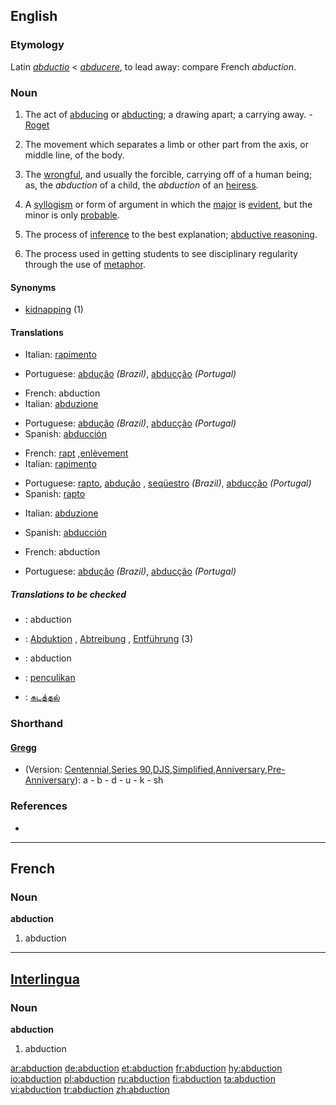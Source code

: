 {{wikisource1911Enc|Abduction}}
==English==

===Etymology===
Latin ''[[abductio]]'' < ''[[abducere]]'', to lead away: compare French ''abduction''.

===Noun===
{{en-noun}}

# The act of [[abducing]] or [[abducting]]; a drawing apart; a carrying away. - [[Roget]]
# {{context|physiology}} The movement which separates a limb or other part from the axis, or middle line, of the body.
# {{law}} The [[wrongful]], and usually the forcible, carrying off of a human being; as, the ''abduction'' of a child, the ''abduction'' of an [[heiress]].
# {{logic}} A [[syllogism]] or form of argument in which the [[major]] is [[evident]], but the minor is only [[probable]].
# {{computing}} The process of [[inference]] to the best explanation; [[abductive reasoning]].
# {{context|education}} The process used in getting students to see disciplinary regularity through the use of [[metaphor]].

====Synonyms====
*[[kidnapping]] (1)

====Translations====
{{trans-top|act of abducing or abducting}}
*Italian: [[rapimento]] {{m}}
{{trans-mid}}
*Portuguese: [[abdução]] {{m}} ''(Brazil)'', [[abducção]] {{m}} ''(Portugal)''
{{trans-bottom}}

{{trans-top|movement}}
*French: abduction {{f}}
*Italian: [[abduzione]] {{f}}
{{trans-mid}}
*Portuguese: [[abdução]] {{m}} ''(Brazil)'', [[abducção]] {{m}} ''(Portugal)''
*Spanish: [[abducción]] {{f}}
{{trans-bottom}}

{{trans-top|carrying off of a human being}}
*French: [[rapt]] {{m}},[[enlèvement]] {{m}}
*Italian: [[rapimento]] {{m}}
{{trans-mid}}
*Portuguese: [[rapto]], [[abdução]] {{f}}, [[seqüestro]] {{m}} ''(Brazil)'', [[abducção]] {{f}} ''(Portugal)''
*Spanish: [[rapto]] {{m}}
{{trans-bottom}}

{{trans-top|syllogism}}
*Italian: [[abduzione]] {{f}}
{{trans-mid}}
*Spanish: [[abducción]] {{f}}
{{trans-bottom}}

{{trans-top|process of inference}}
*French: abduction {{f}}
{{trans-mid}}
*Portuguese: [[abdução]] {{f}} ''(Brazil)'', [[abducção]] {{f}} ''(Portugal)''
{{trans-bottom}}

=====Translations to be checked=====
*{{ttbc|French}}: abduction {{f}}
*{{ttbc|German}}: [[Abduktion]] {{f}}, [[Abtreibung]] {{f}}, [[Entführung]] {{f}} (3)
*{{ttbc|Interlingua}}: abduction
*{{ttbc|Malay}}: [[penculikan]]
*{{ttbc|Tamil}}: [[கடத்தல்]]

===Shorthand===

====[http://en.wikipedia.org/wiki/Gregg_Shorthand Gregg]====
{{rfc-header|[http://en.wikipedia.org/wiki/Gregg_Shorthand Gregg]}}
* (Version: [http://en.wikipedia.org/wiki/Gregg_Shorthand#Centennial_Gregg_Shorthand Centennial],[http://en.wikipedia.org/wiki/Gregg_Shorthand#Series_90_Gregg_Shorthand  Series 90],[http://en.wikipedia.org/wiki/Gregg_Shorthand#Diamond_Jubilee_Gregg_Shorthand  DJS],[http://en.wikipedia.org/wiki/Gregg_Shorthand#Simplified_Gregg_Shorthand Simplified],[http://en.wikipedia.org/wiki/Gregg_Shorthand#Anniversary_Gregg_Shorthand Anniversary],[http://en.wikipedia.org/wiki/Gregg_Shorthand#Pre-Anniversary_Gregg_Shorthand Pre-Anniversary]): a - b - d - u - k - sh

===References===
*{{R:Webster 1913}}

----

==French==

===Noun===
'''abduction''' {{f}}

# abduction

----

==[[Interlingua]]==

===Noun===
'''abduction'''

# abduction

[[ar:abduction]]
[[de:abduction]]
[[et:abduction]]
[[fr:abduction]]
[[hy:abduction]]
[[io:abduction]]
[[pl:abduction]]
[[ru:abduction]]
[[fi:abduction]]
[[ta:abduction]]
[[vi:abduction]]
[[tr:abduction]]
[[zh:abduction]]